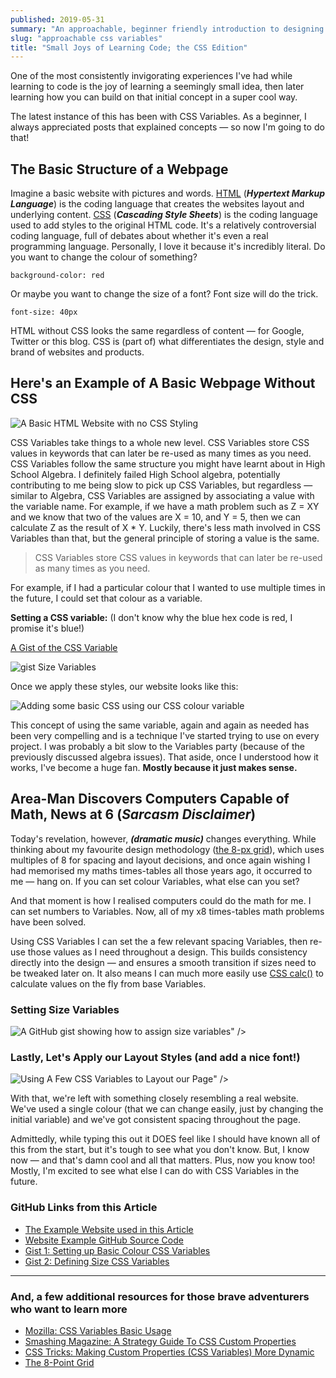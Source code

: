 ```yaml
---
published: 2019-05-31
summary: "An approachable, beginner friendly introduction to designing websites using CSS Variables. No experience with code necessary!"
slug: "approachable css variables"
title: "Small Joys of Learning Code; the CSS Edition"
---
```


One of the most consistently invigorating experiences I've had while learning to code is the joy of learning a seemingly small idea, then later learning how you can build on that initial concept in a super cool way.

The latest instance of this has been with CSS Variables. As a beginner, I always appreciated posts that explained concepts — so now I'm going to do that!

## The Basic Structure of a Webpage

Imagine a basic website with pictures and words. [HTML](https://developer.mozilla.org/en-US/docs/Web/HTML) (_**Hypertext Markup Language**_) is the coding language that creates the websites layout and underlying content. [CSS](https://developer.mozilla.org/en-US/docs/Web/css) (_**Cascading Style Sheets**_) is the coding language used to add styles to the original HTML code. It's a relatively controversial coding language, full of debates about whether it's even a real programming language. Personally, I love it because it's incredibly literal. Do you want to change the colour of something?

`background-color: red`

Or maybe you want to change the size of a font? Font size will do the trick.

`font-size: 40px`

HTML without CSS looks the same regardless of content — for Google, Twitter or this blog. CSS is (part of) what differentiates the design, style and brand of websites and products.

## Here's an Example of A Basic Webpage Without CSS

![A Basic HTML Website with no CSS Styling](/assets/images/css-variables/html-no-css.jpg)

CSS Variables take things to a whole new level. CSS Variables store CSS values in keywords that can later be re-used as many times as you need. CSS Variables follow the same structure you might have learnt about in High School Algebra. I definitely failed High School algebra, potentially contributing to me being slow to pick up CSS Variables, but regardless — similar to Algebra, CSS Variables are assigned by associating a value with the variable name. For example, if we have a math problem such as Z = XY and we know that two of the values are X = 10, and Y = 5, then we can calculate Z as the result of X \* Y. Luckily, there's less math involved in CSS Variables than that, but the general principle of storing a value is the same.

> CSS Variables store CSS values in keywords that can later be re-used as many times as you need.

For example, if I had a particular colour that I wanted to use multiple times in the future, I could set that colour as a variable.

**Setting a CSS variable:**
(I don't know why the blue hex code is red, I promise it's blue!)

[A Gist of the CSS Variable](https://gist.github.com/jasontcrabtree/2ce934513ce317cf97de22f0de8aba34.js)

![gist Size Variables](/assets/images/css-variables/setting-color-variables.png)

Once we apply these styles, our website looks like this:

![Adding some basic CSS using our CSS colour variable](/assets/images/css-variables/adding-css-colors.jpg)

This concept of using the same variable, again and again as needed has been very compelling and is a technique I've started trying to use on every project. I was probably a bit slow to the Variables party (because of the previously discussed algebra issues). That aside, once I understood how it works, I've become a huge fan. **Mostly because it just makes sense.**

## Area-Man Discovers Computers Capable of Math, News at 6 (_Sarcasm Disclaimer_)

Today's revelation, however, **_(dramatic music)_** changes everything. While thinking about my favourite design methodology ([the 8-px grid](https://spec.fm/specifics/8-pt-grid)), which uses multiples of 8 for spacing and layout decisions, and once again wishing I had memorised my maths times-tables all those years ago, it occurred to me — hang on. If you can set colour Variables, what else can you set?

And that moment is how I realised computers could do the math for me. I can set numbers to Variables. Now, all of my x8 times-tables math problems have been solved.

Using CSS Variables I can set the a few relevant spacing Variables, then re-use those values as I need throughout a design. This builds consistency directly into the design — and ensures a smooth transition if sizes need to be tweaked later on. It also means I can much more easily use [CSS calc()](https://developer.mozilla.org/en-US/docs/Web/CSS/calc) to calculate values on the fly from base Variables.

### Setting Size Variables

![A GitHub gist showing how to assign size variables](/assets/images/css-variables/setting-size-variables.png)"
/>

### Lastly, Let's Apply our Layout Styles (and add a nice font!)

![Using A Few CSS Variables to Layout our Page](/assets/images/css-variables/final-layout-and-styles.jpg)"
/>

With that, we're left with something closely resembling a real website. We've used a single colour (that we can change easily, just by changing the initial variable) and we've got consistent spacing throughout the page.

Admittedly, while typing this out it DOES feel like I should have known all of this from the start, but it's tough to see what you don't know. But, I know now — and that's damn cool and all that matters. Plus, now you know too! Mostly, I'm excited to see what else I can do with CSS Variables in the future.

### GitHub Links from this Article

-   [The Example Website used in this Article](https://jasontcrabtree.github.io/approachable-css-variables/)
-   [Website Example GitHub Source Code](https://github.com/jasontcrabtree/approachable-css-variables)
-   [Gist 1: Setting up Basic Colour CSS Variables](https://gist.github.com/jasontcrabtree/2ce934513ce317cf97de22f0de8aba34)
-   [Gist 2: Defining Size CSS Variables](https://gist.github.com/jasontcrabtree/027b7a17ceb2ac650c10be22fca8b3b2)

<hr />

### And, a few additional resources for those brave adventurers who want to learn more

-   [Mozilla: CSS Variables Basic Usage](https://developer.mozilla.org/en-US/docs/Web/CSS/Using_CSS_custom_properties#Basic_usage)
-   [Smashing Magazine: A Strategy Guide To CSS Custom Properties](https://www.smashingmagazine.com/2018/05/css-custom-properties-strategy-guide/)
-   [CSS Tricks: Making Custom Properties (CSS Variables) More Dynamic](https://css-tricks.com/making-custom-properties-css-variables-dynamic/)
-   [The 8-Point Grid](https://spec.fm/specifics/8-pt-grid)
